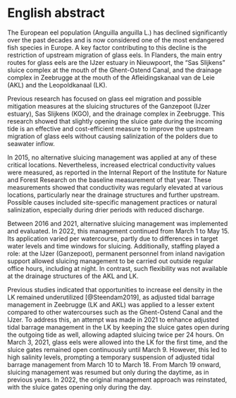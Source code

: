 \benglish

# English abstract {.unnumbered}

The European eel population (Anguilla anguilla L.) has declined significantly over the past decades and is now considered one of the most endangered fish species in Europe. A key factor contributing to this decline is the restriction of upstream migration of glass eels. In Flanders, the main entry routes for glass eels are the IJzer estuary in Nieuwpoort, the "Sas Slijkens" sluice complex at the mouth of the Ghent-Ostend Canal, and the drainage complex in Zeebrugge at the mouth of the Afleidingskanaal van de Leie (AKL) and the Leopoldkanaal (LK).

Previous research has focused on glass eel migration and possible mitigation measures at the sluicing structures of the Ganzepoot (IJzer estuary), Sas Slijkens (KGO), and the drainage complex in Zeebrugge. This research showed that slightly opening the sluice gate during the incoming tide is an effective and cost-efficient measure to improve the upstream migration of glass eels without causing salinization of the polders due to seawater inflow.

In 2015, no alternative sluicing management was applied at any of these critical locations. Nevertheless, increased electrical conductivity values were measured, as reported in the Internal Report of the Institute for Nature and Forest Research on the baseline measurement of that year. These measurements showed that conductivity was regularly elevated at various locations, particularly near the drainage structures and further upstream. Possible causes included site-specific management practices or natural salinization, especially during drier periods with reduced discharge.

Between 2016 and 2021, alternative sluicing management was implemented and evaluated. In 2022, this management continued from March 1 to May 15. Its application varied per watercourse, partly due to differences in target water levels and time windows for sluicing. Additionally, staffing played a role: at the IJzer (Ganzepoot), permanent personnel from inland navigation support allowed sluicing management to be carried out outside regular office hours, including at night. In contrast, such flexibility was not available at the drainage structures of the AKL and LK.

Previous studies indicated that opportunities to increase eel density in the LK remained underutilized [@Steendam2019], as adjusted tidal barrage management in Zeebrugge (LK and AKL) was applied to a lesser extent compared to other watercourses such as the Ghent-Ostend Canal and the IJzer. To address this, an attempt was made in 2021 to enhance adjusted tidal barrage management in the LK by keeping the sluice gates open during the outgoing tide as well, allowing adapted sluicing twice per 24 hours. On March 3, 2021, glass eels were allowed into the LK for the first time, and the sluice gates remained open continuously until March 9. However, this led to high salinity levels, prompting a temporary suspension of adjusted tidal barrage management from March 10 to March 18. From March 19 onward, sluicing management was resumed but only during the daytime, as in previous years. In 2022, the original management approach was reinstated, with the sluice gates opening only during the day.

\eenglish
